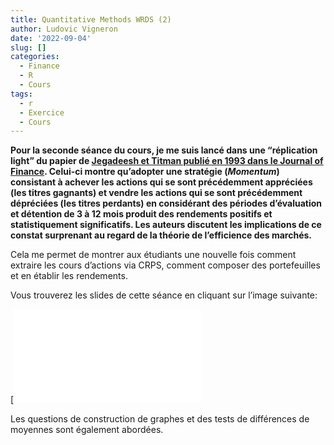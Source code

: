 ```yaml
---
title: Quantitative Methods WRDS (2)
author: Ludovic Vigneron
date: '2022-09-04'
slug: []
categories:
  - Finance
  - R
  - Cours
tags:
  - r
  - Exercice
  - Cours
---
```


**Pour la seconde séance du cours, je me suis lancé dans une "réplication light" du papier de [Jegadeesh et Titman publié en 1993 dans le Journal of Finance](https://www.jstor.org/stable/2328882). Celui-ci montre qu'adopter une stratégie (*Momentum*) consistant à achever les actions qui se sont précédemment appréciées (les titres gagnants) et vendre les actions qui se sont précédemment dépréciées (les titres perdants) en considérant des périodes d'évaluation et détention de 3 à 12 mois produit des rendements positifs et statistiquement significatifs. Les auteurs discutent les implications de ce constat surprenant au regard de la théorie de l'efficience des marchés.**

Cela me permet de montrer aux étudiants une nouvelle fois comment extraire les cours d'actions via CRPS, comment composer des portefeuilles et en établir les rendements. 

Vous trouverez les slides de cette séance en cliquant sur l'image suivante:

[![FCapture_slide_2.PNG.png)](slide_2_v1.pdf)

Les questions de construction de graphes et des tests de différences de moyennes sont également abordées.

